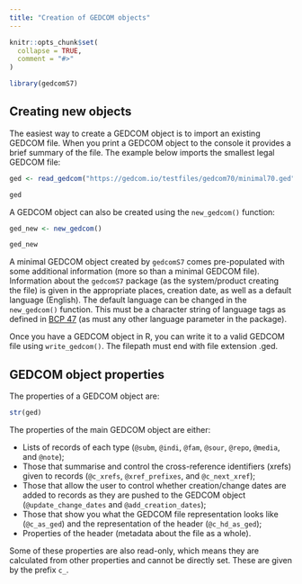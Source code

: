 ```yaml
---
title: "Creation of GEDCOM objects"
---
```


```r
knitr::opts_chunk$set(
  collapse = TRUE,
  comment = "#>"
)
```

```r
library(gedcomS7)
```

## Creating new objects

The easiest way to create a GEDCOM object is to import an existing GEDCOM file. When you print a GEDCOM object to the console it provides a brief summary of the file. The example below imports the smallest legal GEDCOM file:

```r
ged <- read_gedcom("https://gedcom.io/testfiles/gedcom70/minimal70.ged")

ged
```

A GEDCOM object can also be created using the `new_gedcom()` function:

```r
ged_new <- new_gedcom()

ged_new
```

A minimal GEDCOM object created by `gedcomS7` comes pre-populated with some additional information (more so than a minimal GEDCOM file). Information about the `gedcomS7` package (as the system/product creating the file) is given in the appropriate places, creation date, as well as a default language (English). The default language can be changed in the `new_gedcom()` function. This must be a character string of language tags as defined in [BCP 47](https://www.rfc-editor.org/info/bcp47) (as must any other language parameter in the package).

Once you have a GEDCOM object in R, you can write it to a valid GEDCOM file using `write_gedcom()`. The filepath must end with file extension .ged.

## GEDCOM object properties

The properties of a GEDCOM object are:

```r
str(ged)
```

The properties of the main GEDCOM object are either:

* Lists of records of each type (`@subm`, `@indi`, `@fam`, `@sour`, `@repo`, `@media`, and `@note`);
* Those that summarise and control the cross-reference identifiers (xrefs) given to records (`@c_xrefs`, `@xref_prefixes`, and `@c_next_xref`);
* Those that allow the user to control whether creation/change dates are added to records as they are pushed to the GEDCOM object (`@update_change_dates` and `@add_creation_dates`);
* Those that show you what the GEDCOM file representation looks like (`@c_as_ged`) and the representation of the header (`@c_hd_as_ged`);
* Properties of the header (metadata about the file as a whole).

Some of these properties are also read-only, which means they are calculated from other properties and cannot be directly set. These are given by the prefix `c_`.



